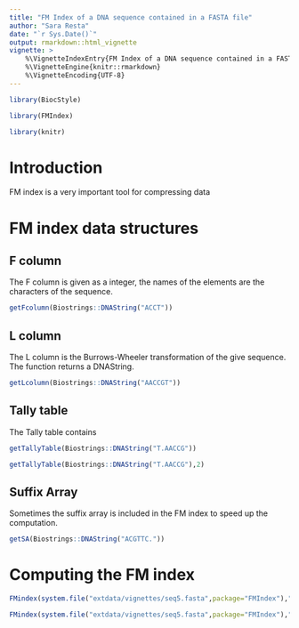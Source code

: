 ```yaml
---
title: "FM Index of a DNA sequence contained in a FASTA file"
author: "Sara Resta"
date: "`r Sys.Date()`"
output: rmarkdown::html_vignette
vignette: >
    %\VignetteIndexEntry{FM Index of a DNA sequence contained in a FASTA file}
    %\VignetteEngine{knitr::rmarkdown}
    %\VignetteEncoding{UTF-8}
---
```


```r
library(BiocStyle)
```

```r
library(FMIndex)
```

```r
library(knitr)
```

# Introduction

FM index is a very important tool for compressing data

# FM index data structures

## F column

The F column is given as a integer, the names of the elements are the characters of the sequence.

```r
getFcolumn(Biostrings::DNAString("ACCT"))
```

## L column

The L column is the Burrows-Wheeler transformation of the give sequence. The function returns a DNAString.

```r
getLcolumn(Biostrings::DNAString("AACCGT"))
```

## Tally table

The Tally table contains

```r
getTallyTable(Biostrings::DNAString("T.AACCG"))
```

```r
getTallyTable(Biostrings::DNAString("T.AACCG"),2)
```

## Suffix Array

Sometimes the suffix array is included in the FM index to speed up the computation.

```r
getSA(Biostrings::DNAString("ACGTTC."))
```

# Computing the FM index

```r
FMindex(system.file("extdata/vignettes/seq5.fasta",package="FMIndex"),"")
```

```r
FMindex(system.file("extdata/vignettes/seq5.fasta",package="FMIndex"),"",includeSA=TRUE)
```

